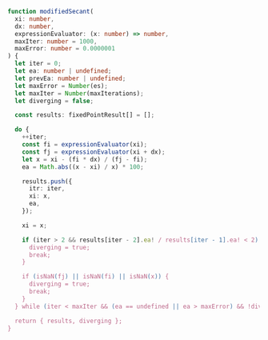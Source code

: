```ts
function modifiedSecant(
  xi: number,
  dx: number,
  expressionEvaluator: (x: number) => number,
  maxIter: number = 1000,
  maxError: number = 0.0000001
) {
  let iter = 0;
  let ea: number | undefined;
  let prevEa: number | undefined;
  let maxError = Number(es);
  let maxIter = Number(maxIterations);
  let diverging = false;

  const results: fixedPointResult[] = [];

  do {
    ++iter;
    const fi = expressionEvaluator(xi);
    const fj = expressionEvaluator(xi + dx);
    let x = xi - (fi * dx) / (fj - fi);
    ea = Math.abs((x - xi) / x) * 100;

    results.push({
      itr: iter,
      xi: x,
      ea,
    });

    xi = x;

    if (iter > 2 && results[iter - 2].ea! / results[iter - 1].ea! < 2) {
      diverging = true;
      break;
    }

    if (isNaN(fj) || isNaN(fi) || isNaN(x)) {
      diverging = true;
      break;
    }
  } while (iter < maxIter && (ea == undefined || ea > maxError) && !diverging);

  return { results, diverging };
}
```
